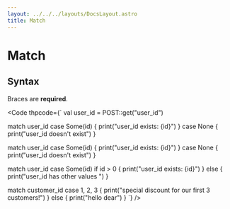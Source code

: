```yaml
---
layout: ../../../layouts/DocsLayout.astro
title: Match
---
```


# Match

## Syntax

Braces are **required**.

<Code thpcode={`
val user_id = POST::get("user_id")


match user_id
case Some(id) { print("user_id exists: {id}") }
case None { print("user_id doesn't exist") }

match user_id
case Some(id)
{
    print("user_id exists: {id}")
}
case None
{
    print("user_id doesn't exist")
}


match user_id
case Some(id) if id > 0
{
    print("user_id exists: {id}")
}
else
{
    print("user_id has other values ")
}

match customer_id
case 1, 2, 3
{
    print("special discount for our first 3 customers!")
}
else
{
    print("hello dear")
}
`} />

